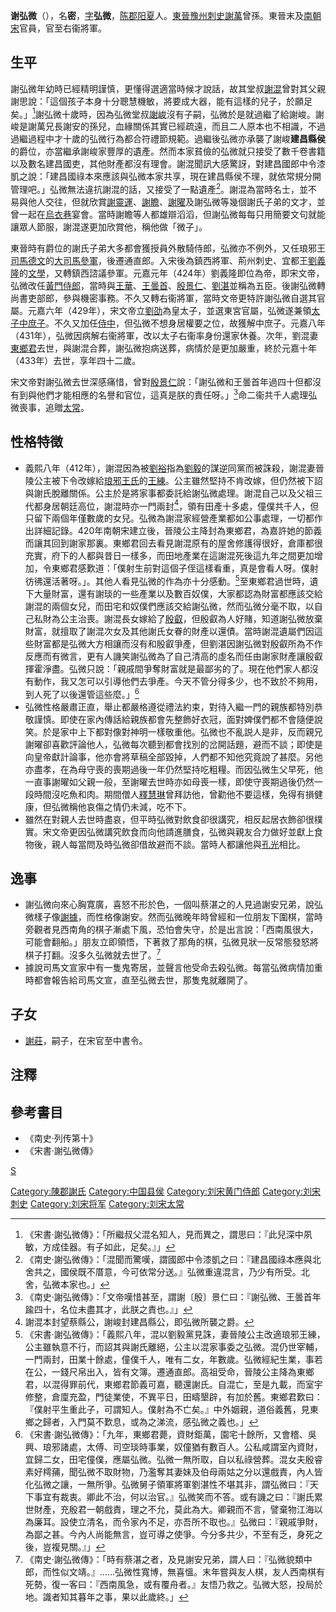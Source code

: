 {{Infobox Biography
| subject_name   = 謝弘微
| image_name     = 
| image_size     = 
| image_caption  = 
| date_of_birth  = 392年
| place_of_birth = [[東晉|東晉]]
| date_of_death  = 433年
| place_of_death = [[南朝宋|南朝宋]]
| occupation     = 南朝宋太子右衞率
}}
'''谢弘微'''（{{bd|392年||433年|catIdx=X}}），名'''密'''，[[表字|字]]'''弘微'''，[[陈郡|陈郡]][[阳夏|阳夏]]人。[[東晉|東晉]][[豫州|豫州]][[刺史|刺史]][[謝萬|謝萬]]曾孫。東晉末及[[南朝宋|南朝宋]]官員，官至右衞將軍。

== 生平 ==
謝弘微年幼時已經精明謹慎，更懂得選適當時候才說話，故其堂叔[[謝混|謝混]]曾對其父親謝思說：「這個孩子本身十分聰慧機敏，將要成大器，能有這樣的兒子，於願足矣。」<ref>《宋書·謝弘微傳》：「所繼叔父混名知人，見而異之，謂思曰：『此兒深中夙敏，方成佳器。有子如此，足矣。』」</ref>謝弘微十歲時，因為弘微堂叔[[謝峻|謝峻]]沒有子嗣，弘微於是就過繼了給謝峻。謝峻是謝萬兄長謝安的孫兒，血緣關係其實已經疏遠，而且二人原本也不相識，不過過繼過程中才十歲的弘微行為都合符禮節規範。過繼後弘微亦承襲了謝峻'''建昌縣侯'''的爵位，亦當繼承謝峻家豐厚的遺產。然而本家貧儉的弘微就只接受了數千卷書籍以及數名建昌國吏，其他財產都沒有理會。謝混聞訊大感驚訝，對建昌國郎中令漆凱之說：「建昌國祿本來應該與弘微本家共享，現在建昌縣侯不理，就依常規分開管理吧。」弘微無法違抗謝混的話，又接受了一點遺產<ref>《南史·謝弘微傳》：「混聞而驚嘆，謂國郎中令漆凱之曰：『建昌國祿本應與北舍共之，國侯既不厝意，今可依常分送。』弘微重違混言，乃少有所受。北舍，弘微本家也。」</ref>。謝混為當時名士，並不易與他人交往，但就欣賞[[謝靈運|謝靈運]]、[[謝瞻|謝瞻]]、[[謝曜|謝曜]]及謝弘微等幾個謝氏子弟的文才，並曾一起在[[烏衣巷|烏衣巷]]宴會。當時謝瞻等人都雄辯滔滔，但謝弘微每每只用簡要文句就能讓眾人節服，謝混遂更加欣賞他，稱他做「微子」。

東晉時有爵位的謝氏子弟大多都會獲授員外散騎侍郎，弘微亦不例外，又任琅邪王[[司馬德文|司馬德文]]的[[大司馬|大司馬]][[參軍|參軍]]，後遷通直郎。入宋後為鎮西將軍、荊州刺史、宜都王[[劉義隆|劉義隆]]的[[文學_(官名)|文學]]，又轉鎮西諮議參軍。元嘉元年（424年）劉義隆即位為帝，即宋文帝，弘微改任[[黃門侍郎|黃門侍郎]]，當時與[[王華_(劉宋)|王華]]、[[王曇首|王曇首]]、[[殷景仁|殷景仁]]、[[劉湛_(劉宋)|劉湛]]並稱為五臣。後謝弘微轉尚書吏部郎，參與機密事務。不久又轉右衞將軍，當時文帝更特許謝弘微自選其官屬。元嘉六年（429年），宋文帝立[[刘劭_(刘宋)|劉劭]]為皇太子，並選東宮官屬，弘微遂兼領[[太子中庶子|太子中庶子]]。不久又加任[[侍中|侍中]]，但弘微不想身居權要之位，故獲解中庶子。元嘉八年（431年），弘微因病解右衞將軍，改以太子右衞率身份還家休養。次年，劉混妻[[晉陵公主|東鄉君]]去世，與謝混合葬，謝弘微抱病送葬，病情於是更加嚴重，終於元嘉十年（433年）去世，享年四十二歲。

宋文帝對謝弘微去世深感痛惜，曾對[[殷景仁|殷景仁]]說：「謝弘微和王曇首年過四十但都沒有到與他們才能相應的名譽和官位，這真是朕的責任呀。」<ref>《南史·謝弘微傳》：「文帝嘆惜甚至，謂謝〔殷〕景仁曰：『謝弘微、王曇首年踰四十，名位未盡其才，此朕之責也。』」</ref>命二衞共千人處理弘微喪事，追贈[[太常|太常]]。

== 性格特徴 ==
*義熙八年（412年），謝混因為被[[宋武帝|劉裕]]指為[[劉毅_(東晉)|劉毅]]的謀逆同黨而被誅殺，謝混妻晉陵公主被下令改嫁給[[琅邪王氏|琅邪王氏]]的[[王練|王練]]。公主雖然堅持不肯改嫁，但仍然被下詔與謝氏脫離關係。公主於是將家事都委託給謝弘微處理。謝混自己以及父祖三代都身居朝廷高位，謝混時亦一門兩封<ref>謝混本封望蔡縣公，謝峻封建昌縣公，即弘微所襲之爵。</ref>，領有田產十多處，僮僕共千人，但只留下兩個年僅數歲的女兒。弘微為謝混家經營產業都如公事處理，一切都作出詳細記錄。420年南朝宋建立後，晉陵公主降封為東鄉君，為嘉許她的節義而讓其回到謝家那裏。東鄉君回去看見謝混原有的屋舍修護得很好，倉庫都很充實，府下的人都與昔日一樣多，而田地產業在這謝混死後這九年之間更加增加，令東鄉君感歎道：「僕射生前對這個子侄這樣看重，真是會看人呀。僕射彷彿還活著呀。」。其他人看見弘微的作為亦十分感動。<ref>《宋書·謝弘微傳》：「義熙八年，混以劉毅黨見誅，妻晉陵公主改適琅邪王練，公主雖執意不行，而詔其與謝氏離絕，公主以混家事委之弘微。混仍世宰輔，一門兩封，田業十餘處，僮僕千人，唯有二女，年數歲。弘微經紀生業，事若在公，一錢尺帛出入，皆有文簿。遷通直郎。高祖受命，晉陵公主降為東鄉君，以混得罪前代，東鄉君節義可嘉，聽還謝氏。自混亡，至是九載，而室宇修整，倉廩充盈，門徒業使，不異平日，田疇墾辟，有加於舊。東鄉君歎曰：『僕射平生重此子，可謂知人。僕射為不亡矣。』中外姻親，道俗義舊，見東鄉之歸者，入門莫不歎息，或為之涕流，感弘微之義也。」</ref>至東鄉君過世時，遺下大量財富，還有謝琰的一些產業以及數百奴僕，大家都認為財富都應該交給謝混的兩個女兒，而田宅和奴僕們應該交給謝弘微，然而弘微分毫不取，以自己私財為公主治喪。謝混長女嫁給了[[殷叡|殷叡]]，但殷叡為人好賭，知道謝弘微放棄財富，就擅取了謝混次女及其他謝氏女眷的財產以還債。當時謝混遺屬們因這些財富都是弘微大方相讓而沒有和殷叡爭產，但劉湛因謝弘微對殷叡所為不作反應而有微言，更有人譏笑謝弘微為了自己清高的虛名而任由謝家財產讓殷叡揮霍淨盡。弘微只說：「親戚間爭奪財富就是最鄙劣的了。現在他們家人都沒有動作，我又怎可以引導他們去爭產。今天不管分得多少，也不致於不夠用，到人死了以後還管這些麼。」<ref>《宋書·謝弘微傳》：「九年，東鄉君薨，資財鉅萬，園宅十餘所，又會稽、吳興、琅邪諸處，太傅、司空琰時事業，奴僮猶有數百人。公私咸謂室內資財，宜歸二女，田宅僮僕，應屬弘微。弘微一無所取，自以私祿營葬。混女夫殷睿素好樗蒱，聞弘微不取財物，乃濫奪其妻妹及伯母兩姑之分以還戲責，內人皆化弘微之讓，一無所爭。弘微舅子領軍將軍劉湛性不堪其非，謂弘微曰：『天下事宜有裁衷。卿此不治，何以治官。』弘微笑而不答。或有譏之曰：『謝氏累世財產，充殷君一朝戲責，理之不允，莫此為大。卿親而不言，譬棄物江海以為廉耳。設使立清名，而令家內不足，亦吾所不取也。』弘微曰：『親戚爭財，為鄙之甚。今內人尚能無言，豈可導之使爭。今分多共少，不至有乏，身死之後，豈複見關。』」</ref>
*弘微性格嚴肅正直，舉止都嚴格遵從禮法約束，對待入繼一門的親族都特別恭敬謹慎。即使在家內傳話給親族都會先整飾好衣冠，面對婢僕們都不會隨便說笑。於是家中上下都對像對神明一樣敬重他。弘微也不亂説人是非，反而親兄謝曜卻喜歡評論他人，弘微每次聽到都會找別的岔開話題，避而不談；即使是向皇帝獻計論事，他亦會將草稿全部毀掉，人們都不知他究竟說了甚麼。另他亦盡孝，在為母守喪的喪期過後一年仍然堅持吃粗糧。而因弘微生父早死，他一直事謝曜如父親一般，至謝曜去世時亦如母喪一樣，即使守喪期過後仍然一段時間沒吃魚和肉。期間僧人[[釋慧琳|釋慧琳]]曾拜訪他，曾勸他不要這樣，免得有損健康，但弘微稱他哀傷之情仍未減，吃不下。
*雖然在對親人去世時盡哀，但平時弘微對飲食卻很講究，相反起居衣飾卻很樸實。宋文帝更因弘微講究飲食而向他請進膳食，弘微與親友合力做好並獻上食物後，親人每當問及時弘微卻借故避而不談。當時人都讓他與[[孔光|孔光]]相比。

== 逸事 ==
*謝弘微向來心胸寛廣，喜怒不形於色，一個叫蔡湛之的人見過謝安兄弟，說弘微樣子像[[謝據|謝據]]，而性格像謝安。然而弘微晚年時曾經和一位朋友下圍棋，當時旁觀者見西南角的棋子漸處下風，恐怕會失守，於是出言說：「西南風很大，可能會翻船。」朋友立即領悟，下著救了那角的棋，弘微見狀一反常態發怒將棋子打翻。沒多久弘微就去世了。<ref>《南史·謝弘微傳》：「時有蔡湛之者，及見謝安兄弟，謂人曰：『弘微貌類中郎，而性似文靖。』……弘微性寬博，無喜慍。末年嘗與友人棋，友人西南棋有死勢，復一客曰：『西南風急，或有覆舟者。』友悟乃救之。弘微大怒，投局於地。識者知其暮年之事，果以此歲終。」</ref>
*據說司馬文宣家中有一隻鬼寄居，並聲言他受命去殺弘微。每當弘微病情加重時都會報告給司馬文宣，直至弘微去世，那隻鬼就離開了。


== 子女 ==
{{main|陳郡謝氏世系圖}}
*[[謝莊|謝莊]]，嗣子，在宋官至中書令。


==注釋==
{{reflist}}
==參考書目==
* 《南史·列传第十》
*《宋書·謝弘微傳》

[[category:刘宋侍中|S]]
[[Category:陳郡謝氏|Category:陳郡謝氏]]
[[Category:中国县侯|Category:中国县侯]]
[[Category:刘宋黄门侍郎|Category:刘宋黄门侍郎]]
[[Category:刘宋刺史|Category:刘宋刺史]]
[[Category:刘宋将军|Category:刘宋将军]]
[[Category:刘宋太常|Category:刘宋太常]]